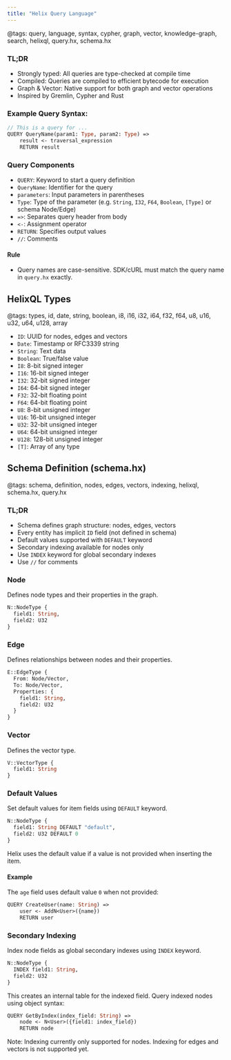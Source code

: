 ```yaml
---
title: "Helix Query Language"
---
```

@tags: query, language, syntax, cypher, graph, vector, knowledge-graph, search, helixql, query.hx, schema.hx

### TL;DR
- Strongly typed: All queries are type-checked at compile time
- Compiled: Queries are compiled to efficient bytecode for execution
- Graph & Vector: Native support for both graph and vector operations
- Inspired by Gremlin, Cypher and Rust

### Example Query Syntax:

```query.hx
// This is a query for ...
QUERY QueryName(param1: Type, param2: Type) =>
    result <- traversal_expression
    RETURN result
```

### Query Components

- `QUERY`: Keyword to start a query definition
- `QueryName`: Identifier for the query
- `parameters`: Input parameters in parentheses
- `Type`: Type of the parameter (e.g. `String`, `I32`, `F64`, `Boolean`, `[Type]` or schema Node/Edge)
- `=>`: Separates query header from body
- `<-`: Assignment operator
- `RETURN`: Specifies output values
- `//`: Comments

#### Rule
- Query names are case-sensitive. SDK/cURL must match the query name in `query.hx` exactly.

## HelixQL Types
@tags: types, id, date, string, boolean, i8, i16, i32, i64, f32, f64, u8, u16, u32, u64, u128, array

- `ID`: UUID for nodes, edges and vectors
- `Date`: Timestamp or RFC3339 string
- `String`: Text data
- `Boolean`: True/false value
- `I8`: 8-bit signed integer
- `I16`: 16-bit signed integer
- `I32`: 32-bit signed integer
- `I64`: 64-bit signed integer
- `F32`: 32-bit floating point
- `F64`: 64-bit floating point
- `U8`: 8-bit unsigned integer
- `U16`: 16-bit unsigned integer
- `U32`: 32-bit unsigned integer
- `U64`: 64-bit unsigned integer
- `U128`: 128-bit unsigned integer
- `[T]`: Array of any type

## Schema Definition (schema.hx)
@tags: schema, definition, nodes, edges, vectors, indexing, helixql, schema.hx, query.hx

### TL;DR
- Schema defines graph structure: nodes, edges, vectors
- Every entity has implicit `ID` field (not defined in schema)
- Default values supported with `DEFAULT` keyword
- Secondary indexing available for nodes only
- Use `INDEX` keyword for global secondary indexes
- Use `//` for comments

### Node
Defines node types and their properties in the graph.

```schema.hx
N::NodeType {
  field1: String,
  field2: U32
}
```

### Edge
Defines relationships between nodes and their properties.

```schema.hx
E::EdgeType {
  From: Node/Vector,
  To: Node/Vector,
  Properties: {
    field1: String,
    field2: U32
  }
}
```

### Vector
Defines the vector type.

```schema.hx
V::VectorType {
  field1: String
}
```

### Default Values
Set default values for item fields using `DEFAULT` keyword.

```schema.hx
N::NodeType {
  field1: String DEFAULT "default",
  field2: U32 DEFAULT 0
}
```

Helix uses the default value if a value is not provided when inserting the item.

#### Example
The `age` field uses default value `0` when not provided:

```query.hx
QUERY CreateUser(name: String) =>
    user <- AddN<User>({name}) 
    RETURN user
```

### Secondary Indexing
Index node fields as global secondary indexes using `INDEX` keyword.

```schema.hx
N::NodeType {
  INDEX field1: String,
  field2: U32
}
```

This creates an internal table for the indexed field. Query indexed nodes using object syntax:

```query.hx
QUERY GetByIndex(index_field: String) =>
    node <- N<User>({field1: index_field})
    RETURN node
```

Note: Indexing currently only supported for nodes. Indexing for edges and vectors is not supported yet.
